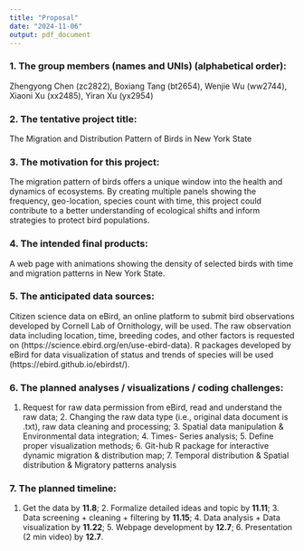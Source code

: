 ```yaml
---
title: "Proposal" 
date: "2024-11-06"
output: pdf_document
---
```


### 1. The group members (names and UNIs) (alphabetical order):
Zhengyong Chen (zc2822), Boxiang Tang (bt2654), Wenjie Wu (ww2744), Xiaoni Xu (xx2485), Yiran Xu (yx2954)

### 2. The tentative project title:
The Migration and Distribution Pattern of Birds in New York State

### 3. The motivation for this project:
The migration pattern of birds offers a unique window into the health and dynamics of ecosystems. By creating multiple panels showing the frequency, geo-location, species count with time, this project could contribute to a better understanding of ecological shifts and inform strategies to protect bird populations.

### 4. The intended final products:
A web page with animations showing the density of selected birds with time and migration patterns in New York State.

### 5. The anticipated data sources:
Citizen science data on eBird, an online platform to submit bird observations developed by Cornell Lab of Ornithology, will be used. The raw observation data including location, time, breeding codes, and other factors is requested on (https://science.ebird.org/en/use-ebird-data). R packages developed by eBird for data visualization of status and trends of species will be used (https://ebird.github.io/ebirdst/).

### 6. The planned analyses / visualizations / coding challenges:
1. Request for raw data permission from eBird, read and understand the raw data; 2. Changing the raw data type (i.e., original data document is .txt), raw data cleaning and processing; 3. Spatial data manipulation & Environmental data integration; 4. Times- Series analysis; 5. Define proper visualization methods; 6. Git-hub R package for interactive dynamic migration & distribution map; 7. Temporal distribution & Spatial distribution & Migratory patterns analysis

### 7. The planned timeline:
1. Get the data by **11.8**; 2. Formalize detailed ideas and topic by **11.11**; 3. Data screening + cleaning + filtering by **11.15**; 4. Data analysis + Data visualization by **11.22**; 5. Webpage development by **12.7**; 6. Presentation (2 min video) by **12.7**.